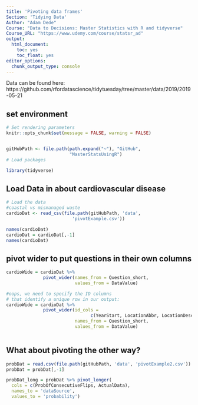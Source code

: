 ```yaml
---
title: 'Pivoting data frames'
Section: 'Tidying Data'
Author: "Adam Dede"
Course: "Data to Decisions: Master Statistics with R and tidyverse"
Course_URL: "https://www.udemy.com/course/statsr_ad" 
output:
  html_document:
    toc: yes
    toc_float: yes
editor_options:
  chunk_output_type: console
---
```



Data can be found here: 
https://github.com/rfordatascience/tidytuesday/tree/master/data/2019/2019-05-21


## set environment

```r

# Set rendering parameters
knitr::opts_chunk$set(message = FALSE, warning = FALSE)


gitHubPath <- file.path(path.expand("~"), "GitHub", 
                        "MasterStatsUsingR")
# Load packages

library(tidyverse) 
```

## Load Data in about cardiovascular disease 

```r

# Load the data 
#coastal vs mismanaged waste
cardioDat <- read_csv(file.path(gitHubPath, 'data',
                         'pivotExample.csv'))

names(cardioDat)
cardioDat = cardioDat[,-1]
names(cardioDat)

```

## pivot wider to put questions in their own columns

```r

cardioWide = cardioDat %>% 
              pivot_wider(names_from = Question_short, 
                          values_from = DataValue)

#oops, we need to specify the ID columns 
# that identify a unique row in our output: 
cardioWide = cardioDat %>% 
              pivot_wider(id_cols = 
                                c(YearStart, LocationAbbr, LocationDesc), 
                          names_from = Question_short, 
                          values_from = DataValue)
  
```

## What about pivoting the other way? 

```r

probDat = read.csv(file.path(gitHubPath, 'data', 'pivotExample2.csv'))
probDat = probDat[,-1]

probDat_long = probDat %>% pivot_longer(
  cols = c(ProbOfConsecutiveFlips, ActualData),
  names_to = 'dataSource', 
  values_to = 'probability')


```

